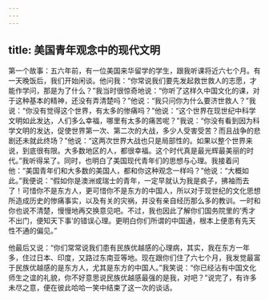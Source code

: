 ```yaml
---
---
---
```

title: 美国青年观念中的现代文明
---




第一个故事：五六年前，有一位美国来华留学的学生，跟我听课将近六七个月。有一天晚饭后，我们开始闲谈。他问我：“你常说我们要先发起救世救人的志愿，才能作学问，那是为了什么？”我当时很惊奇地说：“你听了这样久中国文化的课，对于这种基本的精神，还没有弄清楚吗？”他说：“我只问你为什么要济世救人？”我说：“你没有觉得这个世界，有太多的惨痛吗？”他说：“这个世界在现世纪中科学文明如此发达，人们多么幸福，哪里有太多的痛苦呢？”我说：“你没有看到因为科学文明的发达，促使世界第一次、第二次的大战，多少人受害受苦？而且战争的悲剧还未就此终场？”他说：“这两次世界大战也只是局部性的。如果以整个世界来说，到底很有限。大多数地区的人，都很幸福。这个时代真是最光辉最美丽的时代。”我听得呆了。同时，也明白了美国现代青年们的思想与心理。我接着问他：“美国青年们和大多数的美国人，都和你这种观念一样吗？”他说：“大概如此。”我便说：“假如你是澳洲或瑞士的青年，一定早就认为我是疯子，拂袖而去了！可惜你不是东方人，更可惜你不是东方的中国人，所以对于现世纪的文化思想所造成历史的惨痛事实，以及有关的灾祸，并没有亲自经历那么多的教训。一时和你也说不清楚，慢慢地再交换意见吧。不过，我也因此了解你们国务院里的‘秀才不出门，便知天下事’的错误心理。更明白你们所谓的中国通，根本上便患有先天性不通的偏见。”

他最后又说：“你们常常说我们患有民族优越感的心理病，其实，我在东方一年多，住过日本、印度，又路过东南亚等地。现在跟你们住了六七个月，我发觉最富于民族优越感的是东方人，尤其是东方的中国人。”我笑说：“你已经沾有中国文化师生之谊的礼貌，你不好意思说民族优越感最强的是我，对吧？”说完了，有许多未尽之意，便在彼此哈哈一笑中结束了这一次的谈话。